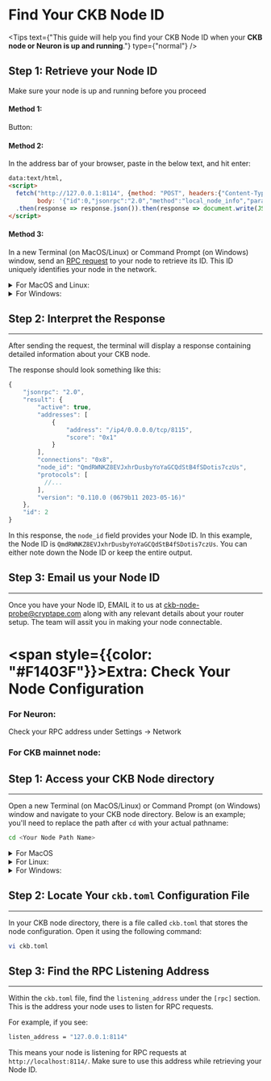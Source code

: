 <MarginContainer top={3.06} />

# Find Your CKB Node ID
<MarginContainer top={2} />

<Tips text={"This guide will help you find your CKB Node ID when your **CKB node or Neuron is up and running**."} type={"normal"} />

<MarginContainer top={2.5} />

## Step 1: Retrieve your Node ID
<MarginContainer top={0.5} />

Make sure your node is up and running before you proceed

#### Method 1:
Button:
<GetRequestInfo />

<MarginContainer top={1.5} />

#### Method 2:
In the address bar of your browser, paste in the below text, and hit enter:
```html
data:text/html,
<script>
  fetch("http://127.0.0.1:8114", {method: "POST", headers:{"Content-Type": "application/json"},
        body: '{"id":0,"jsonrpc":"2.0","method":"local_node_info","params":[]}'})
  .then(response => response.json()).then(response => document.write(JSON.stringify(response)));
</script>
```

<MarginContainer top={1.5} />

#### Method 3:

<MarginContainer top={1} />

In a new Terminal (on MacOS/Linux) or Command Prompt (on Windows) window, send an [RPC request](https://github.com/nervosnetwork/ckb/tree/develop/rpc#method-local_node_info) to your node to retrieve its ID. This ID uniquely identifies your node in the network.

<MarginContainer top={1.5} />

<details>
    <summary>For MacOS and Linux:</summary>
    ```bash
curl -X "POST" "http://localhost:8114/" \
        -H 'Content-Type: application/json' \
        -d $'{
        "id": 2,
        "jsonrpc": "2.0",
        "method": "local_node_info",
        "params": []
}'
    ```
</details>

<MarginContainer top={1.5} />

<details>
    <summary>For Windows:</summary>
    ```bash
    curl -X POST -H "Content-Type: application/json"
        -d
            "{"id": 2, "jsonrpc": "2.0", "method": "local_node_info", "params": []}"
        http://localhost:8114 | powershell -command "
        $json = $input | ConvertFrom-Json;
        $result = $json.result;
        $result | ConvertTo-Json;
        $result | ConvertTo-Json | Set-Clipboard; $result"
    ```
</details>

<MarginContainer top={1.5} />

<TipsArea type="note" text="If you have changed the default RPC address `http://localhost:8114/` in your CKB [node configuration](#extra-check-your-node-configuration), make sure to replace it in the commands above." />

<MarginContainer top={2.5} />

## Step 2: Interpret the Response

<MarginContainer top={0.5} />

---

<MarginContainer top={1} />

After sending the request, the terminal will display a response containing detailed information about your CKB node.

<MarginContainer top={1} />

The response should look something like this:

<MarginContainer top={1} />

```javascript
{
    "jsonrpc": "2.0",
    "result": {
        "active": true,
        "addresses": [
            {
                "address": "/ip4/0.0.0.0/tcp/8115",
                "score": "0x1"
            }
        ],
        "connections": "0x8",
        "node_id": "QmdRWNKZ8EVJxhrDusbyYoYaGCQdStB4fSDotis7czUs",
        "protocols": [
          //...
        ],
        "version": "0.110.0 (0679b11 2023-05-16)"
    },
    "id": 2
}
```

<MarginContainer top={1.5} />

In this response, the `node_id` field provides your Node ID. In this example, the Node ID is `QmdRWNKZ8EVJxhrDusbyYoYaGCQdStB4fSDotis7czUs`. You can either note down the Node ID or keep the entire output.

<MarginContainer top={2.5} />

## Step 3: Email us your Node ID

<MarginContainer top={0.5} />

---

<MarginContainer top={1} />

Once you have your Node ID, EMAIL it to us at [ckb-node-probe@cryptape.com](ckb-node-probe@cryptape.com) along with any relevant details about your router setup. The team will assit you in making your node connectable.

<MarginContainer top={4} />

# <span style={{color: "#F1403F"}}>Extra:</span> Check Your Node Configuration

<MarginContainer top={1.5} />

<Tips type="note" text="If you're unsure about your RPC address, follow the steps below to verify it:" />

<MarginContainer top={1.5} />

### For Neuron:

<MarginContainer top={0.5} />

Check your RPC address under Settings -> Network

<MarginContainer top={2} />

### For CKB mainnet node:

<MarginContainer top={1} />

## Step 1: Access your CKB Node directory

<MarginContainer top={0.5} />

---

<MarginContainer top={1} />


Open a new Terminal (on MacOS/Linux) or Command Prompt (on Windows) window and navigate to your CKB node directory. Below is an example; you'll need to replace the path after `cd` with your actual pathname:

<MarginContainer top={1} />

```bash
cd <Your Node Path Name>
```

<MarginContainer top={1.5} />

<details>
    <summary>For MacOS</summary>
    ```bash
    cd /Users/[UserName]/Documents/ckb_v0.108.1_aarch64-apple-darwin
    ```
</details>

<MarginContainer top={1.5} />

<details>
    <summary>For Linux:</summary>
    ```bash
    # Here we assume you download ckb from our Github's release page and untar-ed it directly
    # possible previous steps:
    # cd ~/Downloads && \
    # wget https://github.com/nervosnetwork/ckb/releases/download/v0.111.0-rc8/ckb_v0.111.0-rc8_x86_64-unknown-linux-gnu.tar.gz && \
    # tar -xvf ckb_v0.111.0-rc8_x86_64-unknown-linux-gnu.tar.gz
    cd ~/Downloads/ckb_v0.111.0-rc8_x86_64-unknown-linux-gnu
    ```
</details>

<MarginContainer top={1.5} />

<details>
    <summary>For Windows:</summary>
    ```bash
    cd C:\ckb\ckb_v0.104.1_x86_64-pc-windows-msvc
    ```
</details>

<MarginContainer top={2.5} />

## Step 2: Locate Your `ckb.toml` Configuration File

<MarginContainer top={0.5} />

---
In your CKB node directory, there is a file called `ckb.toml` that stores the node configuration. Open it using the following command:

<MarginContainer top={1} />

```bash
vi ckb.toml
```

<MarginContainer top={2.5} />

## Step 3: Find the RPC Listening Address

<MarginContainer top={1} />

---

<MarginContainer top={1} />

Within the `ckb.toml` file, find the `listening_address` under the `[rpc]` section. This is the address your node uses to listen for RPC requests.

For example, if you see:

<MarginContainer top={1} />

```bash
listen_address = "127.0.0.1:8114"
```

<MarginContainer top={1.5} />

This means your node is listening for RPC requests at `http://localhost:8114/`. Make sure to use this address while retrieving your Node ID.

<MarginContainer bottom={3} />
